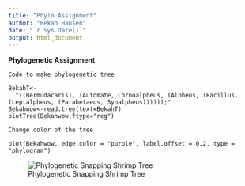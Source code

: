 ```yaml
---
title: "Phylo Assignment"
author: "Bekah Hansen"
date: "`r Sys.Date()`"
output: html_document
---
```

**Phylogenetic Assignment**

`Code to make phylogenetic tree`
```
BekahT<-
  "((Bermudacaris), (Automate, Cornoalpheus, (Alpheus, (Racillus, (Leptalpheus, (Parabetaeus, Synalpheus))))));"
Bekahwow<-read.tree(text=BekahT)
plotTree(Bekahwow,ftype="reg")
```

`Change color of the tree`
```
plot(Bekahwow, edge.color = "purple", label.offset = 0.2, type = "phylogram")
```

![Phylogenetic Snapping Shrimp Tree](Snapping_Shrimp_Phylo.jpeg)
